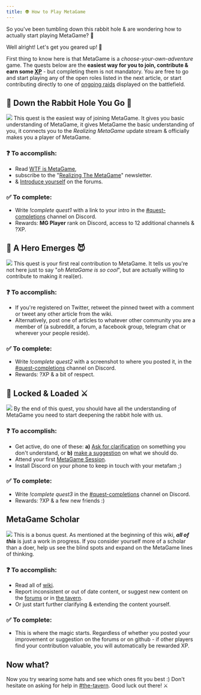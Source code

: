 ```yaml
---
title: 👽 How to Play MetaGame
---
```



So you've been tumbling down this rabbit hole & are wondering how to actually start playing MetaGame? 🤔

Well alright! Let's get you geared up! 🤠

First thing to know here is that MetaGame is a _choose-your-own-adventure_ game.
The quests below are the **easiest way for you to join, contribute & earn some [XP](/docs/how-does-it-work/xp)** - but completing them is not mandatory. You are free to go and start playing any of the open roles listed in the next article, or start contributing directly to one of [ongoing raids](navigation-board.md) displayed on the battlefield.

<TypeformWidget campaign='rXo4QhUU' />

## 🎩 Down the Rabbit Hole You Go 🐇

![](https://www.thesixthaxis.com/wp-content/uploads/2020/03/DowntheRabbitHole-Hero500.jpg)
This quest is the easiest way of joining MetaGame.
It gives you basic understanding of MetaGame, it gives MetaGame the basic understanding of you, it connects you to the _Realizing MetaGame_ update stream & officially makes you a player of MetaGame.

### ❓ To accomplish:

- Read [WTF is MetaGame](https://wiki.metagame.wtf/docs/wtf-is-metagame/wtf-is-metagame),
- subscribe to the "[Realizing The MetaGame](https://metagame.substack.com/)" newsletter.
- & [Introduce yourself](https://forum.metagame.wtf/t/who-are-you-really/142) on the forums.

### ✅ To complete:

- Write _!complete quest1_ with a link to your intro in the [#quest-completions](https://discord.gg/TJWwFEs) channel on Discord.
- Rewards: **MG Player** rank on Discord, access to 12 additional channels & ?XP.

## 🙂 A Hero Emerges 😈

![](https://miro.medium.com/max/9664/1*JU7deLCU5l54IDbLwO5M2A.jpeg)
This quest is your first real contribution to MetaGame. It tells us you're not here just to say "_oh MetaGame is so cool_", but are actually willing to contribute to making it real(er).

### ❓ To accomplish:

- If you're registered on Twitter, retweet the pinned tweet with a comment or tweet any other article from the wiki.
- Alternatively, post one of articles to whatever other community you are a member of (a subreddit, a forum, a facebook group, telegram chat or wherever your people reside).

### ✅ To complete:

- Write _!complete quest2_ with a screenshot to where you posted it, in the [#quest-completions](https://discord.gg/TJWwFEs) channel on Discord.
- Rewards: ?XP & a bit of respect.

## 🏹 Locked & Loaded ⚔️

![](https://api.time.com/wp-content/uploads/2015/04/ff14-dark-knight.jpg)
By the end of this quest, you should have all the understanding of MetaGame you need to start deepening the rabbit hole with us.

### ❓ To accomplish:

- Get active, do one of these:
  **a)** [Ask for clarification](https://forum.metagame.wtf/t/questions-questions-answers/145/3) on something you don't understand,
  or **b)** [make a suggestion](https://forum.metagame.wtf/t/suggestions-thread-i-think-we-should/141/4) on what we should do.
- Attend your first [MetaGame Session](https://calendar.google.com/calendar?cid=bmloNTlrdGdhZm1tNjRlZDRxazZ1ZTh2djRAZ3JvdXAuY2FsZW5kYXIuZ29vZ2xlLmNvbQ).
- Install Discord on your phone to keep in touch with your metafam ;)

### ✅ To complete:

- Write _!complete quest3_ in the [#quest-completions](https://discord.gg/TJWwFEs) channel on Discord.
- Rewards: ?XP & a few new friends :)

## MetaGame Scholar

![](https://cdnb.artstation.com/p/assets/images/images/000/041/645/large/09.jpg?1398600089)
This is a bonus quest. As mentioned at the beginning of this wiki, **_all of this_** is just a work in progress. If you consider yourself more of a scholar than a doer, help us see the blind spots and expand on the MetaGame lines of thinking.

### ❓ To accomplish:

- Read all of [wiki](https://wiki.metagame.wtf/).
- Report inconsistent or out of date content, or suggest new content on the [forums](https://forum.metagame.wtf/t/i-think-we-should/141) or in [the tavern](https://discord.gg/axebUqq).
- Or just start further clarifying & extending the content yourself.

### ✅ To complete:

- This is where the magic starts. Regardless of whether you posted your improvement or suggestion on the forums or on github - if other players find your contribution valuable, you will automatically be rewarded XP.

## Now what?

Now you try wearing some hats and see which ones fit you best :)
Don't hesitate on asking for help in [#the-tavern](https://discord.gg/axebUqq).
Good luck out there! ⚔️

